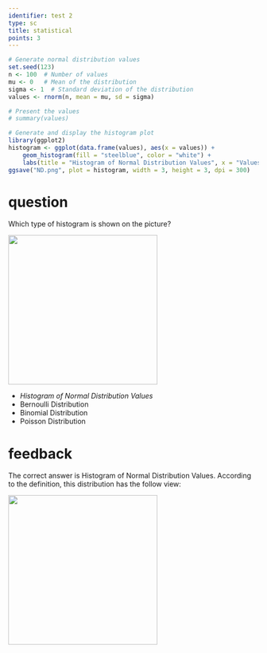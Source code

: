 ```yaml
---
identifier: test 2
type: sc
title: statistical
points: 3
---
```

```r
# Generate normal distribution values
set.seed(123)
n <- 100  # Number of values
mu <- 0   # Mean of the distribution
sigma <- 1  # Standard deviation of the distribution
values <- rnorm(n, mean = mu, sd = sigma)

# Present the values
# summary(values)

# Generate and display the histogram plot
library(ggplot2)
histogram <- ggplot(data.frame(values), aes(x = values)) +
    geom_histogram(fill = "steelblue", color = "white") +
    labs(title = "Histogram of Normal Distribution Values", x = "Values", y = "Frequency")
ggsave("ND.png", plot = histogram, width = 3, height = 3, dpi = 300)

```
# question
Which type of histogram is shown on the picture?

![](ND.png){width=300px height=300px}

* *Histogram of Normal Distribution Values*
* Bernoulli Distribution
* Binomial Distribution
* Poisson Distribution

# feedback
The correct answer is Histogram of Normal Distribution Values. According to the definition, this distribution has the follow view:

![](ND.png){width=300px height=300px}
